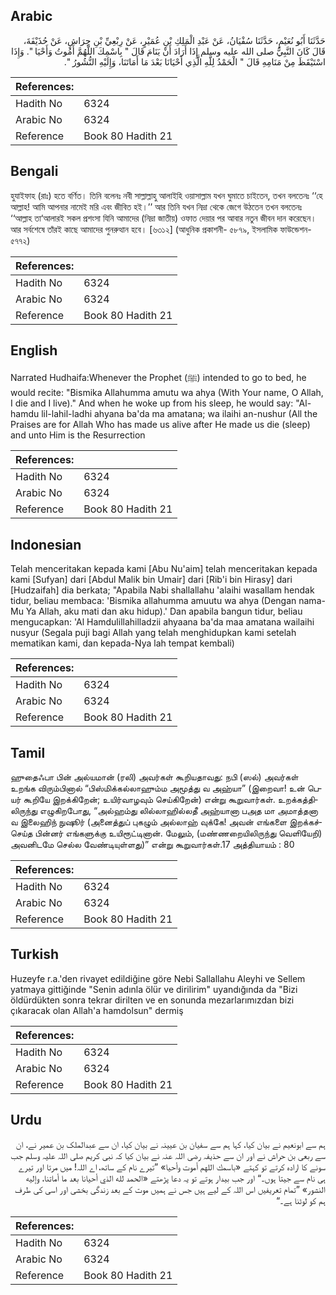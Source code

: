 ## Arabic


<div dir="rtl" lang="ar" style={{fontSize:'larger',backgroundColor:'#f8f9fa',padding:20}}>
حَدَّثَنَا أَبُو نُعَيْمٍ، حَدَّثَنَا سُفْيَانُ، عَنْ عَبْدِ الْمَلِكِ بْنِ عُمَيْرٍ، عَنْ رِبْعِيِّ بْنِ حِرَاشٍ، عَنْ حُذَيْفَةَ، قَالَ كَانَ النَّبِيُّ صلى الله عليه وسلم إِذَا أَرَادَ أَنْ يَنَامَ قَالَ ‏"‏ بِاسْمِكَ اللَّهُمَّ أَمُوتُ وَأَحْيَا ‏"‏‏.‏ وَإِذَا اسْتَيْقَظَ مِنْ مَنَامِهِ قَالَ ‏"‏ الْحَمْدُ لِلَّهِ الَّذِي أَحْيَانَا بَعْدَ مَا أَمَاتَنَا، وَإِلَيْهِ النُّشُورُ ‏"‏‏.‏
</div>
<div style={{backgroundColor:'#f8f9fa',padding:20, marginBottom: 10}}><table> <thead> <tr> <th>References:</th> <th></th> </tr> </thead> <tbody><tr><td>Hadith No</td><td>6324</td></tr><tr><td>Arabic No</td><td>6324</td></tr><tr><td>Reference</td><td>Book 80 Hadith 21</td></tr></tbody></table></div>

## Bengali


<div dir="ltr" lang="bn" style={{fontSize:'larger',backgroundColor:'#f8f9fa',padding:20}}>
হুযাইফাহ (রাঃ) হতে বর্ণিত। তিনি বলেনঃ নবী সাল্লাল্লাহু আলাইহি ওয়াসাল্লাম যখন ঘুমাতে চাইতেন, তখন বলতেনঃ ‘‘হে আল্লাহ! আমি আপনার নামেই মরি এবং জীবিত হই।’’ আর তিনি যখন নিদ্রা থেকে জেগে উঠতেন তখন বলতেনঃ ‘‘আল্লাহ তা‘আলারই সকল প্রশংসা যিনি আমাদের (নিদ্রা জাতীয়) ওফাত দেয়ার পর আবার নতুন জীবন দান করেছেন। আর সর্বশেষে তাঁরই কাছে আমাদের পুনরুত্থান হবে। [৬৩১২] (আধুনিক প্রকাশনী- ৫৮৭৯, ইসলামিক ফাউন্ডেশন- ৫৭৭২)
</div>
<div style={{backgroundColor:'#f8f9fa',padding:20, marginBottom: 10}}><table> <thead> <tr> <th>References:</th> <th></th> </tr> </thead> <tbody><tr><td>Hadith No</td><td>6324</td></tr><tr><td>Arabic No</td><td>6324</td></tr><tr><td>Reference</td><td>Book 80 Hadith 21</td></tr></tbody></table></div>

## English


<div dir="ltr" lang="en" style={{fontSize:'larger',backgroundColor:'#f8f9fa',padding:20}}>
Narrated Hudhaifa:Whenever the Prophet (ﷺ) intended to go to bed, he would recite: "Bismika Allahumma amutu wa ahya (With Your name, O Allah, I die and I live)." And when he woke up from his sleep, he would say: "Al-hamdu lil-lahil-ladhi ahyana ba'da ma amatana; wa ilaihi an-nushur (All the Praises are for Allah Who has made us alive after He made us die (sleep) and unto Him is the Resurrection
</div>
<div style={{backgroundColor:'#f8f9fa',padding:20, marginBottom: 10}}><table> <thead> <tr> <th>References:</th> <th></th> </tr> </thead> <tbody><tr><td>Hadith No</td><td>6324</td></tr><tr><td>Arabic No</td><td>6324</td></tr><tr><td>Reference</td><td>Book 80 Hadith 21</td></tr></tbody></table></div>

## Indonesian


<div dir="ltr" lang="id" style={{fontSize:'larger',backgroundColor:'#f8f9fa',padding:20}}>
Telah menceritakan kepada kami [Abu Nu'aim] telah menceritakan kepada kami [Sufyan] dari [Abdul Malik bin Umair] dari [Rib'i bin Hirasy] dari [Hudzaifah] dia berkata; "Apabila Nabi shallallahu 'alaihi wasallam hendak tidur, beliau membaca: 'Bismika allahumma amuutu wa ahya (Dengan nama-Mu Ya Allah, aku mati dan aku hidup).' Dan apabila bangun tidur, beliau mengucapkan: 'Al Hamdulillahilladzii ahyaana ba'da maa amatana wailaihi nusyur (Segala puji bagi Allah yang telah menghidupkan kami setelah mematikan kami, dan kepada-Nya lah tempat kembali)
</div>
<div style={{backgroundColor:'#f8f9fa',padding:20, marginBottom: 10}}><table> <thead> <tr> <th>References:</th> <th></th> </tr> </thead> <tbody><tr><td>Hadith No</td><td>6324</td></tr><tr><td>Arabic No</td><td>6324</td></tr><tr><td>Reference</td><td>Book 80 Hadith 21</td></tr></tbody></table></div>

## Tamil


<div dir="ltr" lang="ta" style={{fontSize:'larger',backgroundColor:'#f8f9fa',padding:20}}>
ஹுதைஃபா பின் அல்யமான் (ரலி) அவர்கள் கூறியதாவது: நபி (ஸல்) அவர்கள் உறங்க விரும்பினால் “பிஸ்மிக்கல்லாஹும்ம அமூத்து வ அஹ்யா” (இறைவா! உன் பெயர் கூறியே இறக்கிறேன்; உயிர்வாழவும் செய்கிறேன்) என்று கூறுவார்கள். உறக்கத்திலிருந்து எழுகிறபோது, “அல்ஹம்து லில்லாஹில்லதீ அஹ்யானா பஅத மா அமாத்தனா வ இலைஹிந் நுஷூர் (அனைத்துப் புகழும் அல்லாஹ் வுக்கே! அவன் எங்களை இறக்கச்செய்த பின்னர் எங்களுக்கு உயிரூட்டினான். மேலும், (மண்ணறையிலிருந்து வெளியேறி) அவனிடமே செல்ல வேண்டியுள்ளது)” என்று கூறுவார்கள்.17 அத்தியாயம் : 80
</div>
<div style={{backgroundColor:'#f8f9fa',padding:20, marginBottom: 10}}><table> <thead> <tr> <th>References:</th> <th></th> </tr> </thead> <tbody><tr><td>Hadith No</td><td>6324</td></tr><tr><td>Arabic No</td><td>6324</td></tr><tr><td>Reference</td><td>Book 80 Hadith 21</td></tr></tbody></table></div>

## Turkish


<div dir="ltr" lang="tr" style={{fontSize:'larger',backgroundColor:'#f8f9fa',padding:20}}>
Huzeyfe r.a.'den rivayet edildiğine göre Nebi Sallallahu Aleyhi ve Sellem yatmaya gittiğinde "Senin adınla ölür ve dirilirim" uyandığında da "Bizi öldürdükten sonra tekrar dirilten ve en sonunda mezarlarımızdan bizi çıkaracak olan Allah'a hamdolsun" dermiş
</div>
<div style={{backgroundColor:'#f8f9fa',padding:20, marginBottom: 10}}><table> <thead> <tr> <th>References:</th> <th></th> </tr> </thead> <tbody><tr><td>Hadith No</td><td>6324</td></tr><tr><td>Arabic No</td><td>6324</td></tr><tr><td>Reference</td><td>Book 80 Hadith 21</td></tr></tbody></table></div>

## Urdu


<div dir="rtl" lang="ur" style={{fontSize:'larger',backgroundColor:'#f8f9fa',padding:20}}>
ہم سے ابونعیم نے بیان کیا، کہا ہم سے سفیان بن عیینہ نے بیان کیا، ان سے عبدالملک بن عمیر نے، ان سے ربعی بن حراش نے اور ان سے حذیفہ رضی اللہ عنہ نے بیان کیا کہ نبی کریم صلی اللہ علیہ وسلم جب سونے کا ارادہ کرتے تو کہتے «باسمك اللهم أموت وأحيا» ”تیرے نام کے ساتھ، اے اللہ! میں مرتا اور تیرے ہی نام سے جیتا ہوں۔“ اور جب بیدار ہوتے تو یہ دعا پڑھتے «الحمد لله الذي أحيانا بعد ما أماتنا،‏‏‏‏ وإليه النشور» ”تمام تعریفیں اس اللہ کے لیے ہیں جس نے ہمیں موت کے بعد زندگی بخشی اور اسی کی طرف ہم کو لوٹنا ہے۔“
</div>
<div style={{backgroundColor:'#f8f9fa',padding:20, marginBottom: 10}}><table> <thead> <tr> <th>References:</th> <th></th> </tr> </thead> <tbody><tr><td>Hadith No</td><td>6324</td></tr><tr><td>Arabic No</td><td>6324</td></tr><tr><td>Reference</td><td>Book 80 Hadith 21</td></tr></tbody></table></div>